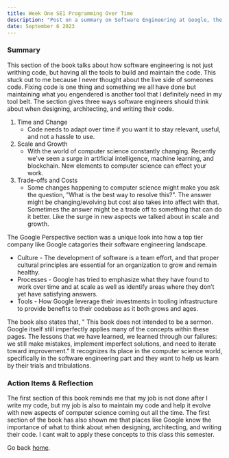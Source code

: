 ```yaml
---
title: Week One SE1 Programming Over Time
description: "Post on a summary on Software Engineering at Google, the section Programming Over Time."
date: September 6 2023
---
```

### Summary

 
This section of the book talks about how software engineering is not just writhing code, but having all the tools to build and maintain the code.
This stuck out to me because I never thought about the live side of someones code. Fixing code is one thing and something we all have done but maintaining what you engendered is another tool that I definitely need in my tool belt.
The section gives three ways software engineers should think about when designing, architecting, and writing their code.
1. Time and Change
    - Code needs to adapt over time if you want it to stay relevant, useful, and not a hassle to use.
2. Scale and Growth
    - With the world of computer science constantly changing. Recently we've seen a surge in artificial intelligence, machine learning, and blockchain. New elements to computer science can effect your work.  
3. Trade-offs and Costs
    - Some changes happening to computer science might make you ask the question, "What is the best way to resolve this?". The answer might be changing/evolving but cost also takes into affect with that. Sometimes the answer might be a trade off to something that can do it better. Like the surge in new aspects we talked about in scale and growth.

The Google Perspective section was a unique look into how a top tier company like Google catagories their software engineering landscape.
* Culture - The development of software is a team effort, and that proper cultural principles are essential for an organization to grow and remain healthy.
* Processes - Google has tried to emphasize what they have found to work over time and at scale as well as identify areas where they don’t yet have satisfying answers.
* Tools - How Google leverage their investments in tooling infrastructure to provide benefits to their codebase as it both grows and ages. 

The book also states that, " This book does not intended to be a sermon. Google itself still imperfectly applies many of the concepts within these pages. The lessons that we have learned, we learned through our failures: we still make mistakes, implement imperfect solutions, and need to iterate toward improvement." It recognizes its place in the computer science world, specifically in the software engineering part and they want to help us learn by their trials and tribulations.

### Action Items & Reflection

The first section of this book reminds me that my job is not done after I write my code, but my job is also to maintain my code and help it evolve with new aspects of computer science coming out all the time.
The first section of the book has also shown me that places like Google know the importance of what to think about when designing, architecting, and writing their code. I cant wait to apply these concepts to this class this semester.

Go back [home](/).
